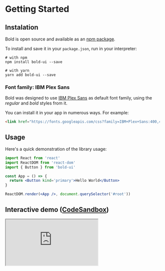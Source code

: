 # Getting Started

## Instalation

Bold is open source and available as an [npm package](https://npmjs.org).

To install and save it in your `package.json`, run in your interpreter:

```shell
# with npm
npm install bold-ui --save

# with yarn
yarn add bold-ui --save
```

### Font family: IBM Plex Sans

Bold was designed to use [IBM Plex Sans](https://fonts.google.com/specimen/IBM+Plex+Sans) as default font family, using the _regular_ and _bold_ styles from it.

You can install it in your app in numerous ways. For example:

```html
<link href="https://fonts.googleapis.com/css?family=IBM+Plex+Sans:400,400i,700,700i" rel="stylesheet" />
```

## Usage

Here's a quick demonstration of the library usage:

```jsx
import React from 'react'
import ReactDOM from 'react-dom'
import { Button } from 'bold-ui'

const App = () => {
  return <Button kind='primary'>Hello World</Button>
}

ReactDOM.render(<App />, document.querySelector('#root'))
```

## Interactive demo ([CodeSandbox](https://codesandbox.io))

<iframe
  src='https://codesandbox.io/embed/black-violet-3ejig?autoresize=1&fontsize=14&view=preview'
  title='bold-hello-world'
  allow='geolocation; microphone; camera; midi; vr; accelerometer; gyroscope; payment; ambient-light-sensor; encrypted-media'
  style={{ width: '100%', height: '500px', border: 0, borderRadius: '4px', overflow: 'hidden' }}
  sandbox='allow-modals allow-forms allow-popups allow-scripts allow-same-origin'
></iframe>
